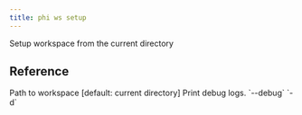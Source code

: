 ```yaml
---
title: phi ws setup
---
```


Setup workspace from the current directory

## Reference

<ResponseField name="path" type="str">
 Path to workspace [default: current directory]
</ResponseField>
<ResponseField name="print_debug_log" type="bool">
 Print debug logs. `--debug` `-d`
</ResponseField>